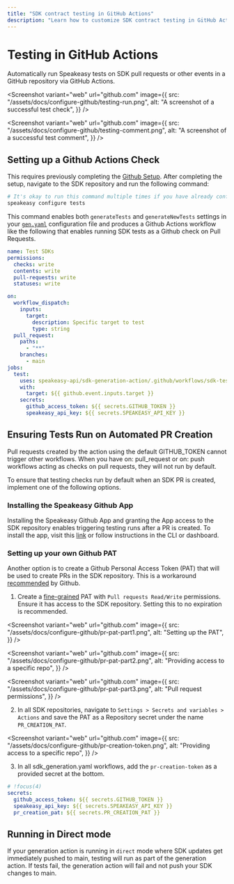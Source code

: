 ```yaml
---
title: "SDK contract testing in GitHub Actions"
description: "Learn how to customize SDK contract testing in GitHub Actions."
---
```



# Testing in GitHub Actions

Automatically run Speakeasy tests on SDK pull requests or other events in a GitHub repository via GitHub Actions.

<Screenshot
  variant="web"
  url="github.com"
  image={{
    src: "/assets/docs/configure-github/testing-run.png",
    alt: "A screenshot of a successful test check",
  }}
/>

<Screenshot
  variant="web"
  url="github.com"
  image={{
    src: "/assets/docs/configure-github/testing-comment.png",
    alt: "A screenshot of a successful test comment",
  }}
/>

## Setting up a Github Actions Check

This requires previously completing the [Github Setup](/docs/manage/github-setup).
After completing the setup, navigate to the SDK repository and run the following command:

```bash
# It's okay to run this command multiple times if you have already configured tests locally
speakeasy configure tests
```

This command enables both `generateTests` and `generateNewTests` settings in your [`gen.yaml`](/docs/speakeasy-reference/generation/gen-yaml) configuration file and produces a Github Actions workflow like the following that enables running SDK tests as a Github check on Pull Requests.

```yaml
name: Test SDKs
permissions:
  checks: write
  contents: write
  pull-requests: write
  statuses: write

on:
  workflow_dispatch:
    inputs:
      target:
        description: Specific target to test
        type: string
  pull_request:
    paths:
      - "**"
    branches:
      - main
jobs:
  test:
    uses: speakeasy-api/sdk-generation-action/.github/workflows/sdk-test.yaml@v15
    with:
      target: ${{ github.event.inputs.target }}
    secrets:
      github_access_token: ${{ secrets.GITHUB_TOKEN }}
      speakeasy_api_key: ${{ secrets.SPEAKEASY_API_KEY }}
```

## Ensuring Tests Run on Automated PR Creation

<Callout title="Warning" type="warning">

Pull requests created by the action using the default GITHUB_TOKEN cannot trigger other workflows.
When you have on: pull_request or on: push workflows acting as checks on pull requests, they will not run by default.

</Callout>

To ensure that testing checks run by default when an SDK PR is created, implement one of the following options.

### Installing the Speakeasy Github App

Installing the Speakeasy Github App and granting the App access to the SDK repository enables triggering testing runs after a PR is created.
To install the app, visit this [link](https://github.com/apps/speakeasy-github) or follow instructions in the CLI or dashboard.

### Setting up your own Github PAT

Another option is to create a Github Personal Access Token (PAT) that will be used to create PRs in the SDK repository.
This is a workaround [recommended](https://docs.github.com/en/actions/writing-workflows/choosing-when-your-workflow-runs/triggering-a-workflow#triggering-a-workflow-from-a-workflow) by Github.

1. Create a [fine-grained](https://docs.github.com/en/authentication/keeping-your-account-and-data-secure/managing-your-personal-access-tokens#creating-a-fine-grained-personal-access-token) PAT with `Pull requests Read/Write` permissions. Ensure it has access to the SDK repository. Setting this to no expiration is recommended.

<Screenshot
  variant="web"
  url="github.com"
  image={{
    src: "/assets/docs/configure-github/pr-pat-part1.png",
    alt: "Setting up the PAT",
  }}
/>

<Screenshot
  variant="web"
  url="github.com"
  image={{
    src: "/assets/docs/configure-github/pr-pat-part2.png",
    alt: "Providing access to a specific repo",
  }}
/>

<Screenshot
  variant="web"
  url="github.com"
  image={{
    src: "/assets/docs/configure-github/pr-pat-part3.png",
    alt: "Pull request permissions",
  }}
/>

2. In all SDK repositories, navigate to `Settings > Secrets and variables > Actions` and save the PAT as a Repository secret under the name `PR_CREATION_PAT`.

<Screenshot
  variant="web"
  url="github.com"
  image={{
    src: "/assets/docs/configure-github/pr-creation-token.png",
    alt: "Providing access to a specific repo",
  }}
/>

3. In all sdk_generation.yaml workflows, add the `pr-creation-token` as a provided secret at the bottom.

```yaml
# !focus(4)
secrets:
  github_access_token: ${{ secrets.GITHUB_TOKEN }}
  speakeasy_api_key: ${{ secrets.SPEAKEASY_API_KEY }}
  pr_creation_pat: ${{ secrets.PR_CREATION_PAT }}
```

## Running in Direct mode

If your generation action is running in `direct` mode where SDK updates get immediately pushed to main, testing will run as part of the generation action.
If tests fail, the generation action will fail and not push your SDK changes to main.
